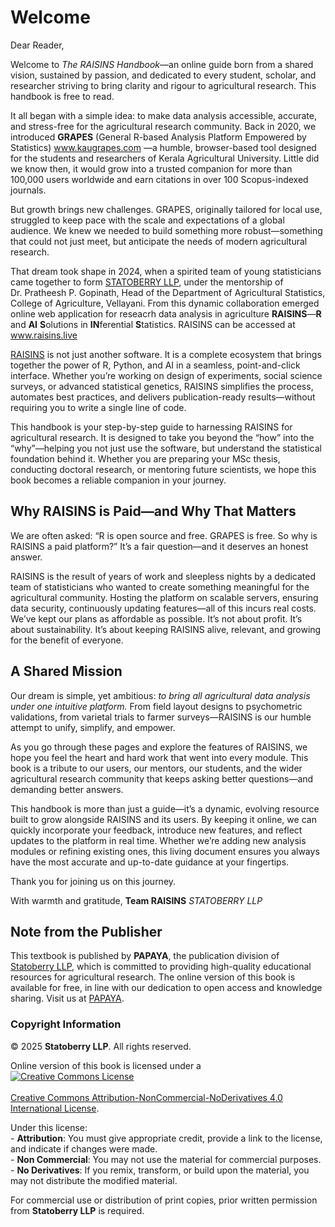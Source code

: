 # Welcome {.unnumbered}

Dear Reader,

Welcome to *The RAISINS Handbook*—an online guide born from a shared vision, sustained by passion, and dedicated to every student, scholar, and researcher striving to bring clarity and rigour to agricultural research. This handbook is free to read.

It all began with a simple idea: to make data analysis accessible, accurate, and stress-free for the agricultural research community. Back in 2020, we introduced **GRAPES** (General R-based Analysis Platform Empowered by Statistics) [www.kaugrapes.com](https://www.kaugrapes.com) —a humble, browser-based tool designed for the students and researchers of Kerala Agricultural University. Little did we know then, it would grow into a trusted companion for more than 100,000 users worldwide and earn citations in over 100 Scopus-indexed journals.

But growth brings new challenges. GRAPES, originally tailored for local use, struggled to keep pace with the scale and expectations of a global audience. We knew we needed to build something more robust—something that could not just meet, but anticipate the needs of modern agricultural research.

That dream took shape in 2024, when a spirited team of young statisticians came together to form [STATOBERRY LLP](https://www.statoberry.com/), under the mentorship of Dr. Pratheesh P. Gopinath, Head of the Department of Agricultural Statistics, College of Agriculture, Vellayani. From this dynamic collaboration emerged online web application for reseacrh data analysis in agriculture **RAISINS**—**R** and **AI** **S**olutions in **IN**ferential **S**tatistics. RAISINS can be accessed at [www.raisins.live](https://www.raisins.live/) 

[RAISINS](https://www.raisins.live/) is not just another software. It is a complete ecosystem that brings together the power of R, Python, and AI in a seamless, point-and-click interface. Whether you're working on design of experiments, social science surveys, or advanced statistical genetics, RAISINS simplifies the process, automates best practices, and delivers publication-ready results—without requiring you to write a single line of code.

This handbook is your step-by-step guide to harnessing RAISINS for agricultural research. It is designed to take you beyond the "how" into the "why"—helping you not just use the software, but understand the statistical foundation behind it. Whether you are preparing your MSc thesis, conducting doctoral research, or mentoring future scientists, we hope this book becomes a reliable companion in your journey.

## Why RAISINS is Paid—and Why That Matters

We are often asked: “R is open source and free. GRAPES is free. So why is RAISINS a paid platform?” It’s a fair question—and it deserves an honest answer.

RAISINS is the result of years of work and sleepless nights by a dedicated team of statisticians who wanted to create something meaningful for the agricultural community. Hosting the platform on scalable servers, ensuring data security, continuously updating features—all of this incurs real costs. We’ve kept our plans as affordable as possible. It’s not about profit. It’s about sustainability. It’s about keeping RAISINS alive, relevant, and growing for the benefit of everyone.

## A Shared Mission

Our dream is simple, yet ambitious: *to bring all agricultural data analysis under one intuitive platform.* From field layout designs to psychometric validations, from varietal trials to farmer surveys—RAISINS is our humble attempt to unify, simplify, and empower.

As you go through these pages and explore the features of RAISINS, we hope you feel the heart and hard work that went into every module. This book is a tribute to our users, our mentors, our students, and the wider agricultural research community that keeps asking better questions—and demanding better answers.  

This handbook is more than just a guide—it's a dynamic, evolving resource built to grow alongside RAISINS and its users. By keeping it online, we can quickly incorporate your feedback, introduce new features, and reflect updates to the platform in real time. Whether we're adding new analysis modules or refining existing ones, this living document ensures you always have the most accurate and up-to-date guidance at your fingertips.


Thank you for joining us on this journey.

With warmth and gratitude,
**Team RAISINS**
*STATOBERRY LLP*  

## Note from the Publisher

This textbook is published by **PAPAYA**, the publication division of [Statoberry LLP](https://www.statoberry.com/), which is committed to providing high-quality educational resources for agricultural research. The online version of this book is available for free, in line with our dedication to open access and knowledge sharing. Visit us at [PAPAYA](https://www.statoberry.com/papaya).

### Copyright Information

© 2025 **Statoberry LLP**. All rights reserved.

Online version of this book is licensed under a\
<a rel="license" href="http://creativecommons.org/licenses/by-nc-nd/4.0/"><img src="https://i.creativecommons.org/l/by-nc-nd/4.0/88x31.png" alt="Creative Commons License" style="border-width:0"/></a><br />\
<a rel="license" href="http://creativecommons.org/licenses/by-nc-nd/4.0/">Creative Commons Attribution-NonCommercial-NoDerivatives 4.0 International License</a>.

Under this license:\
- **Attribution**: You must give appropriate credit, provide a link to the license, and indicate if changes were made.\
- **Non Commercial**: You may not use the material for commercial purposes.\
- **No Derivatives**: If you remix, transform, or build upon the material, you may not distribute the modified material.

For commercial use or distribution of print copies, prior written permission from **Statoberry LLP** is required.
